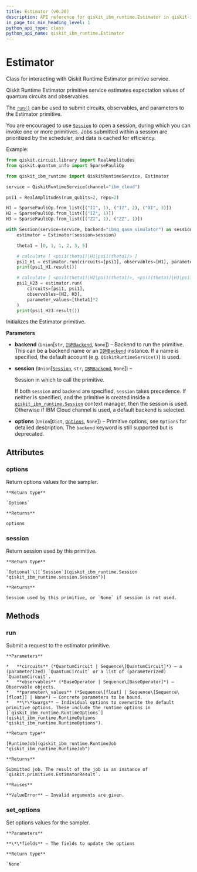 ```yaml
---
title: Estimator (v0.20)
description: API reference for qiskit_ibm_runtime.Estimator in qiskit-ibm-runtime v0.20
in_page_toc_min_heading_level: 1
python_api_type: class
python_api_name: qiskit_ibm_runtime.Estimator
---
```


# Estimator

<Class id="qiskit_ibm_runtime.Estimator" isDedicatedPage={true} github="https://github.com/Qiskit/qiskit-ibm-runtime/tree/stable/0.20/qiskit_ibm_runtime/estimator.py#L36-L219" signature="Estimator(backend=None, session=None, options=None)" modifiers="class">
  Class for interacting with Qiskit Runtime Estimator primitive service.

  Qiskit Runtime Estimator primitive service estimates expectation values of quantum circuits and observables.

  The [`run()`](#qiskit_ibm_runtime.Estimator.run "qiskit_ibm_runtime.Estimator.run") can be used to submit circuits, observables, and parameters to the Estimator primitive.

  You are encouraged to use [`Session`](qiskit_ibm_runtime.Session "qiskit_ibm_runtime.Session") to open a session, during which you can invoke one or more primitives. Jobs submitted within a session are prioritized by the scheduler, and data is cached for efficiency.

  Example:

  ```python
  from qiskit.circuit.library import RealAmplitudes
  from qiskit.quantum_info import SparsePauliOp

  from qiskit_ibm_runtime import QiskitRuntimeService, Estimator

  service = QiskitRuntimeService(channel="ibm_cloud")

  psi1 = RealAmplitudes(num_qubits=2, reps=2)

  H1 = SparsePauliOp.from_list([("II", 1), ("IZ", 2), ("XI", 3)])
  H2 = SparsePauliOp.from_list([("IZ", 1)])
  H3 = SparsePauliOp.from_list([("ZI", 1), ("ZZ", 1)])

  with Session(service=service, backend="ibmq_qasm_simulator") as session:
      estimator = Estimator(session=session)

      theta1 = [0, 1, 1, 2, 3, 5]

      # calculate [ <psi1(theta1)|H1|psi1(theta1)> ]
      psi1_H1 = estimator.run(circuits=[psi1], observables=[H1], parameter_values=[theta1])
      print(psi1_H1.result())

      # calculate [ <psi1(theta1)|H2|psi1(theta1)>, <psi1(theta1)|H3|psi1(theta1)> ]
      psi1_H23 = estimator.run(
          circuits=[psi1, psi1],
          observables=[H2, H3],
          parameter_values=[theta1]*2
      )
      print(psi1_H23.result())
  ```

  Initializes the Estimator primitive.

  **Parameters**

  *   **backend** (`Union`\[`str`, [`IBMBackend`](qiskit_ibm_runtime.IBMBackend "qiskit_ibm_runtime.ibm_backend.IBMBackend"), `None`]) – Backend to run the primitive. This can be a backend name or an [`IBMBackend`](qiskit_ibm_runtime.IBMBackend "qiskit_ibm_runtime.IBMBackend") instance. If a name is specified, the default account (e.g. `QiskitRuntimeService()`) is used.

  *   **session** (`Union`\[[`Session`](qiskit_ibm_runtime.Session "qiskit_ibm_runtime.session.Session"), `str`, [`IBMBackend`](qiskit_ibm_runtime.IBMBackend "qiskit_ibm_runtime.ibm_backend.IBMBackend"), `None`]) –

      Session in which to call the primitive.

      If both `session` and `backend` are specified, `session` takes precedence. If neither is specified, and the primitive is created inside a [`qiskit_ibm_runtime.Session`](qiskit_ibm_runtime.Session "qiskit_ibm_runtime.Session") context manager, then the session is used. Otherwise if IBM Cloud channel is used, a default backend is selected.

  *   **options** (`Union`\[`Dict`, [`Options`](qiskit_ibm_runtime.options.Options "qiskit_ibm_runtime.options.options.Options"), `None`]) – Primitive options, see `Options` for detailed description. The `backend` keyword is still supported but is deprecated.

  ## Attributes

  ### options

  <Attribute id="qiskit_ibm_runtime.Estimator.options">
    Return options values for the sampler.

    **Return type**

    `Options`

    **Returns**

    options
  </Attribute>

  ### session

  <Attribute id="qiskit_ibm_runtime.Estimator.session">
    Return session used by this primitive.

    **Return type**

    `Optional`\[[`Session`](qiskit_ibm_runtime.Session "qiskit_ibm_runtime.session.Session")]

    **Returns**

    Session used by this primitive, or `None` if session is not used.
  </Attribute>

  ## Methods

  ### run

  <Function id="qiskit_ibm_runtime.Estimator.run" github="https://github.com/Qiskit/qiskit-ibm-runtime/tree/stable/0.20/qiskit_ibm_runtime/estimator.py#L114-L148" signature="run(circuits, observables, parameter_values=None, **kwargs)">
    Submit a request to the estimator primitive.

    **Parameters**

    *   **circuits** (*QuantumCircuit | Sequence\[QuantumCircuit]*) – a (parameterized) `QuantumCircuit` or a list of (parameterized) `QuantumCircuit`.
    *   **observables** (*BaseOperator | Sequence\[BaseOperator]*) – Observable objects.
    *   **parameter\_values** (*Sequence\[float] | Sequence\[Sequence\[float]] | None*) – Concrete parameters to be bound.
    *   **\*\*kwargs** – Individual options to overwrite the default primitive options. These include the runtime options in [`qiskit_ibm_runtime.RuntimeOptions`](qiskit_ibm_runtime.RuntimeOptions "qiskit_ibm_runtime.RuntimeOptions").

    **Return type**

    [RuntimeJob](qiskit_ibm_runtime.RuntimeJob "qiskit_ibm_runtime.RuntimeJob")

    **Returns**

    Submitted job. The result of the job is an instance of `qiskit.primitives.EstimatorResult`.

    **Raises**

    **ValueError** – Invalid arguments are given.
  </Function>

  ### set\_options

  <Function id="qiskit_ibm_runtime.Estimator.set_options" github="https://github.com/Qiskit/qiskit-ibm-runtime/tree/stable/0.20/qiskit_ibm_runtime/base_primitive.py#L216-L222" signature="set_options(**fields)">
    Set options values for the sampler.

    **Parameters**

    **\*\*fields** – The fields to update the options

    **Return type**

    `None`
  </Function>
</Class>

